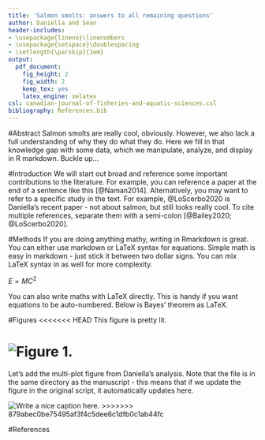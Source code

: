 ```yaml
---
title: 'Salmon smolts: answers to all remaining questions'
author: Daniella and Sean
header-includes:
- \usepackage{lineno}\linenumbers
- \usepackage{setspace}\doublespacing
- \setlength{\parskip}{1em}
output:
  pdf_document:
    fig_height: 2
    fig_width: 2
    keep_tex: yes
    latex_engine: xelatex 
csl: canadian-journal-of-fisheries-and-aquatic-sciences.csl
bibliography: References.bib
---
```


#Abstract
Salmon smolts are really cool, obviously. However, we also lack a full understanding of why they do what they do. Here we fill in that knowledge gap with some data, which we manipulate, analyze, and display in R markdown. Buckle up...


#Introduction
We will start out broad and reference some important contributions to the literature. For example, you can reference a paper at the end of a sentence like this [@Naman2014]. Alternatively, you may want to refer to a specific study in the text. For example, @LoScerbo2020 is Daniella's recent paper - not about salmon, but still looks really cool. To cite multiple references, separate them with a semi-colon [@Bailey2020; @LoScerbo2020].

#Methods
If you are doing anything mathy, writing in Rmarkdown is great. You can either use markdown or LaTeX syntax for equations.
Simple math is easy in markdown - just stick it between two dollar signs. You can mix LaTeX syntax in as well for more complexity.

$E = MC^2$

You can also write maths with LaTeX directly. This is handy if you want equations to be auto-numbered. Below is Bayes' theorem as LaTeX. 

\begin{equation}
P(A \mid B) = \frac{P(B \mid A) \, P(A)}{P(B)}
\end{equation}

#Figures
<<<<<<< HEAD
This figure is pretty lit.  

![Figure 1.](yourfirstfig.jpeg)
=======



Let's add the multi-plot figure from Daniella's analysis. Note that the file is in the same directory as the manuscript - this means that if we update the figure in the original script, it automatically updates here. 

![Write a nice caption here.](multiplot.jpeg)
>>>>>>> 879abec0be75495af3f4c5dee6c1dfb0c1ab44fc

#References
<div id="refs"></div>